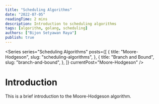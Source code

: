 ```yaml
---
title: "Scheduling Algorithms"
date: "2022-07-05"
readingTime: 2 mins
description: Introduction to scheduling algorithms
tags: [algorithm, golang, scheduling]
authors: ["Bijon Setyawan Raya"]
publish: true
---
```


<Series
  series="Scheduling Algorithms"
  posts={[
    {
      title: "Moore-Hodgeson",
      slug: "scheduling-algorithms",
    },
    {
      title: "Branch and Bound",
      slug: "branch-and-bound",
    },
  ]}
  currentPost="Moore-Hodgeson"
/>

# Introduction

This is a brief introduction to the Moore-Hodgeson algorithm.
